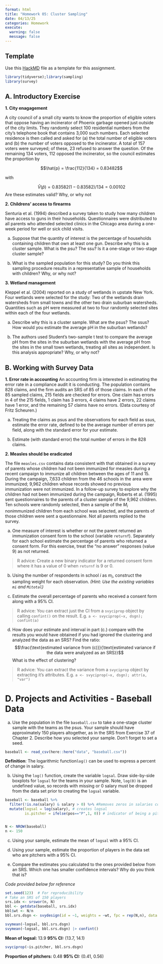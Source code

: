 ```yaml
---
format: html
title: "Homework 05: Cluster Sampling"
date: 04/13/25
categories: Homework
execute: 
  warning: false
  message: false
---
```


:::{.callout-tip }
## Template

Use this [HackMD](https://hackmd.io/@norcalbiostat/hw05_template/edit) file as a template for this assignment.
:::

```r
library(tidyverse);library(sampling)
library(survey)
```

## A. Introductory Exercise

**1. City enagagement**

A city council of a small city wants to know the proportion of eligible voters that oppose having an incinerator of Phoenix garbage opened just outside of the city limits. They randomly select 100 residential numbers from the city's telephone book that contains 3,000 such numbers. Each selected residence is then called and asked for (a) the total number of eligible voters and (b) the number of voters opposed to the incinerator. A total of 157 voters were surveyed; of these, 23 refused to answer the question. Of the remaining 134 voters, 112 opposed the incinerator, so the council estimates the proportion by

$$\hat{p} = \frac{112}{134} = 0.83482$$

with

$$\hat{V}(\hat{p})= 0.83582(1-0.83582)/134 = 0.00102$$
Are these estimates valid? Why, or why not


**2. Childrens' access to firearms**

Senturia et al. (1994) described a survey taken to study how many children have access to guns in their households. Questionnaires were distributed to all parents who attended selected clinics in the Chicago area during a one-week period for well or sick child visits.

(a) Suppose that the quantity of interest is the percentage of households containing children that own at least one gun. Describe why this is a cluster sample. What is the psu? The ssu? Is it a one-stage or two-stage cluster sample?

(b) What is the sampled population for this study? Do you think this sampling procedure results in a representative sample of households with children? Why, or why not?


**3. Wetland management**

Kleppel et al. (2004) reported on a study of wetlands in upstate New York. Four wetlands were selected for the study: Two of the wetlands drain watersheds from small towns and the other two drain suburban watersheds. Quantities such as pH were measured at two to four randomly selected sites within each of the four wetlands.

(a) Describe why this is a cluster sample. What are the psus? The ssus? How would you estimate the average pH in the suburban wetlands?

(b) The authors used Student's two-sample t test to compare the average pH from the sites in the suburban wetlands with the average pH from the sites in the small town wetlands, treating all sites as independent. Is this analysis appropriate? Why, or why not?

 
## B. Working with Survey Data

**1. Error rate in accounting**
An accounting firm is interested in estimating the error rate in a compliance audit it is conducting. The population contains 828 claims, and the firm audits an SRS of 85 of those claims. In each of the 85 sampled claims, 215 fields are checked for errors. One claim has errors in 4 of the 215 fields, 1 claim has 3 errors, 4 claims have 2 errors, 22 claims have 1 error, and the remaining 57 claims have no errors. (Data courtesy of Fritz Scheuren.)

a) Treating the claims as psus and the observations for each field as ssus, estimate the error rate, defined to be the average number of errors per field, along with the standard error for your estimate.

b) Estimate (with standard error) the total number of errors in the 828 claims. 

**2. Measles should be eradicated**

The file `measles.csv` contains data consistent with that obtained in a survey of parents whose children had not been immunized for measles during a recent campaign to immunize all children between the ages of 11 and 15. During the campaign, 7,633 children from the 46 schools in the area were immunized; 9,962 children whose records showed no previous immunization were not immunized. In a follow-up survey to explore why the children had not been immunized during the campaign, Roberts et al. (1995) sent questionnaires to the parents of a cluster sample of the 9,962 children. Ten schools were randomly selected, then a sample of the $M_i$ nonimmunized children from each school was selected, and the parents of those children were sent a questionnaire. Not all parents replied to the survey. 


a.  One measure of interest is whether or not the parent returned an immunization consent form to the school (variable `returnf`). Separately for each school estimate the percentage of parents who returned a consent form. For this exercise, treat the “no answer” responses (value 9) as not returned. 

> R advice: Create a new binary indicator for a returned consent form where it has a value of 0 when `returnf` is 9 or 0.

b.  Using the number of respondents in school $i$ as $m_i$, construct the sampling weight for each observation. *(Hint: Use the existing variables `mi` and `Mitotal`)*

c.  Estimate the overall percentage of parents who received a consent form along with a 95% CI. 

> R advice: You can extract just the CI from a `svyciprop` object by calling `confint()` on the result. E.g. `a <- svyciprop(~x, dsgn); confint(a)`

d.  How does your estimate and interval in part (c.) compare with the results you would have obtained if you had ignored the clustering and analyzed the data as an SRS? Find the ratio: $$\frac{\text{estimated variance from (c)}}{\text{estimated variance if the data were analyzed as an SRS}}$$ What is the effect of clustering?

> R advice: You can extract the variance from a `svyciprop` object by extracting it's attributes. E.g. `a <- svyciprop(~x, dsgn); attr(a, "var")`


# D. Projects and Activities - Baseball Data 

a. Use the population in the file `baseball.csv` to take a one-stage cluster sample with the teams as the psus. Your sample should have approximately 150 players altogether, as in the SRS from Exercise 37 of Chapter 2. Describe how you selected your sample. Don't forget to set a seed. 

```r
baseball <- read_csv(here::here("data", "baseball.csv"))
```


$\textbf{Definition}$: The logarithmic function`log()` can be used to express a percent of change in salary. 


b. Using the `log()` function, create the variable `logsal`. Draw side-by-side boxplots for `logsal` for the teams in your sample. Note, `log(0)` is an undefined value, so records with missing or 0 salary must be dropped from the data set prior to creating the `logsal` variable. 

```r
baseball <- baseball %>%
  filter(!is.na(salary) & salary > 0) %>% #Removes zeros in salaries column 
  mutate(logsal = log(salary), # creates logsal 
         is.pitcher = ifelse(pos=="P",1, 0)) # indicator of being a pitcher


N <- NROW(baseball)
n <- 150
```

c) Using your sample, estimate the mean of `logsal` with a 95% CI.

d) Using your sample, estimate the proportion of players in the data set who are pitchers with a 95% CI.

e) Compare the estimates you calculated to the ones provided below from an SRS. Which one has smaller confidence intervals? Why do you think that is?


*Code provided below for reference*

```r
set.seed(123)  # For reproducibility
# Take an SRS of 150 players
srs.idx <- srswor(n, N)
bbl <- getdata(baseball, srs.idx)
bbl$wt <- N/n
bbl.srs.dsgn <- svydesign(id = ~1, weights = ~wt, fpc = rep(N,n), data = bbl)
```

```r
svymean(~logsal, bbl.srs.dsgn)
svymean(~logsal, bbl.srs.dsgn) |> confint()
```

**Mean of logsal:** 13.9
**95% CI:** (13.7, 14.1)

```r
svyciprop(~is.pitcher, bbl.srs.dsgn)
```
**Proportion of pitchers:** 0.48
**95% CI:** (0.41, 0.56)



